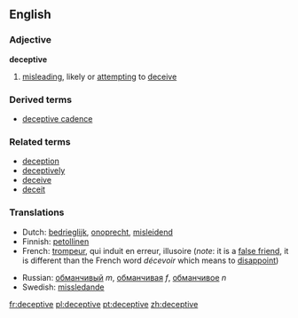 ==English==

===Adjective===
'''deceptive'''
# [[misleading]], likely or [[attempting]] to [[deceive]]

===Derived terms===
*[[deceptive cadence]]

===Related terms===
*[[deception]]
*[[deceptively]]
*[[deceive]]
*[[deceit]]

===Translations===
{{top}}
*Dutch: [[bedrieglijk]], [[onoprecht]], [[misleidend]]
*Finnish: [[petollinen]]
*French: [[trompeur]], qui induit en erreur, illusoire (''note'': it is a [[false friend]], it is different than the French word ''décevoir'' which means to [[disappoint]])
{{mid}}
*Russian: [[обманчивый]] ''m'', [[обманчивая]] ''f'', [[обманчивое]] ''n''
*Swedish: [[missledande]]
{{bottom}}

[[fr:deceptive]]
[[pl:deceptive]]
[[pt:deceptive]]
[[zh:deceptive]]